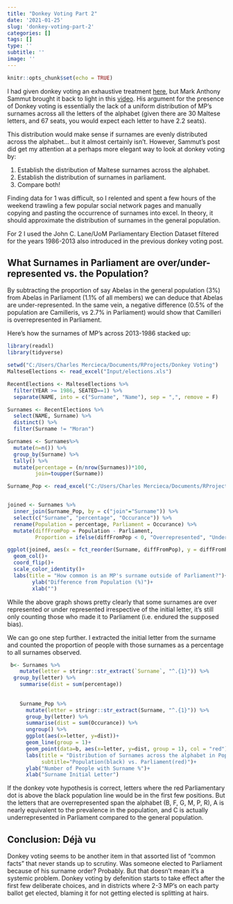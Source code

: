 ```yaml
---
title: "Donkey Voting Part 2"
date: '2021-01-25'
slug: 'donkey-voting-part-2'
categories: []
tags: []
type: ''
subtitle: ''
image: ''
---
```

```r
knitr::opts_chunk$set(echo = TRUE)
```


I had given donkey voting an exhaustive treatment [here](https://www.charlesmercieca.com/post/donkey-voting-in-maltese-general-elections/), but Mark Anthony Sammut brought it back to light in this [video](https://fb.watch/3eMNWS75OR/). His argument for the presence of Donkey voting is essentially the lack of a uniform distribution of MP’s surnames across all the letters of the alphabet (given there are 30 Maltese letters, and 67 seats, you would expect each letter to have 2.2 seats). 

This distribution would make sense if surnames are evenly distributed across the alphabet… but it almost certainly isn’t. However, Sammut’s post did get my attention at a perhaps more elegant way to look at donkey voting by:

1. Establish the distribution of Maltese surnames across the alphabet. 
2. Establish the distribution of surnames in parliament.
3. Compare both!

Finding data for 1 was difficult, so I relented and spent a few hours of the weekend trawling a few popular social network pages and manually copying and pasting the occurrence of surnames into excel. In theory, it should approximate the distribution of surnames in the general population.

For 2 I used the John C. Lane/UoM Parliamentary Election Dataset filtered for the years 1986-2013 also introduced in the previous donkey voting post.

## What Surnames in Parliament are over/under-represented vs. the Population?

By subtracting the proportion of say Abelas in the general population (3%) from Abelas in Parliament (1.1% of all members) we can deduce that Abelas are under-represented. In the same vein, a negative difference (0.5% of the population are Camilleris, vs 2.7% in Parliament) would show that Camilleri is overrepresented in Parliament.

Here's how the surnames of MP's across 2013-1986 stacked up:

```r
library(readxl)
library(tidyverse)

setwd("C:/Users/Charles Mercieca/Documents/RProjects/Donkey Voting")
MalteseElections <- read_excel("Input/elections.xls")

RecentElections <- MalteseElections %>% 
  filter(YEAR >= 1986, SEATED==1) %>% 
  separate(NAME, into = c("Surname", "Name"), sep = ",", remove = F)

Surnames <- RecentElections %>% 
  select(NAME, Surname) %>% 
  distinct() %>% 
  filter(Surname != "Moran")

Surnames <- Surnames%>% 
  mutate(n=n()) %>% 
  group_by(Surname) %>% 
  tally() %>% 
  mutate(percentage = (n/nrow(Surnames))*100,
         join=toupper(Surname))

Surname_Pop <- read_excel("C:/Users/Charles Mercieca/Documents/RProjects/Donkey Voting 2/SurnameProportion.xlsx")


joined <- Surnames %>% 
  inner_join(Surname_Pop, by = c("join"="Surname")) %>% 
  select(c("Surname", "percentage", "Occurance")) %>% 
  rename(Population = percentage, Parliament = Occurance) %>% 
  mutate(diffFromPop = Population - Parliament,
         Proportion = ifelse(diffFromPop < 0, "Overrepresented", "Underrepresented"))

ggplot(joined, aes(x = fct_reorder(Surname, diffFromPop), y = diffFromPop, fill = Proportion)) +
  geom_col()+
  coord_flip()+
  scale_color_identity()+
  labs(title = "How common is an MP's surname outside of Parliament?")+
        ylab("Difference from Population (%)")+
        xlab("")

```

While the above graph shows pretty clearly that some surnames are over represented or under represented irrespective of the initial letter, it’s still only counting those who made it to Parliament (i.e. endured the supposed bias). 

We can go one step further. I extracted the initial letter from the surname and counted the proportion of people with those surnames as a percentage to all surnames observed. 


```r
 b<- Surnames %>% 
    mutate(letter = stringr::str_extract(`Surname`, "^.{1}")) %>%
  group_by(letter) %>% 
    summarise(dist = sum(percentage))
    
    
    Surname_Pop %>% 
      mutate(letter = stringr::str_extract(Surname, "^.{1}")) %>% 
      group_by(letter) %>% 
      summarise(dist = sum(Occurance)) %>% 
      ungroup() %>% 
      ggplot(aes(x=letter, y=dist))+
      geom_line(group = 1)+
      geom_point(data=b, aes(x=letter, y=dist, group = 1), col = "red")+
      labs(title = "Distribution of Surnames across the alphabet in Population vs. Parliament",
           subtitle="Population(black) vs. Parliament(red)")+
      ylab("Number of People with Surname %")+
      xlab("Surname Initial Letter")
```

If the donkey vote hypothesis is correct, letters where the red Parliamentary dot is above the black population line would be in the first few positions. But the letters that are overrepresented span the alphabet (B, F, G, M, P, R), A is nearly equivalent to the prevalence in the population, and C is actually underrepresented in Parliament compared to the general population.

## Conclusion: Déjà vu

Donkey voting seems to be another item in that assorted list of “common facts” that never stands up to scrutiny. Was someone elected to Parliament because of his surname order? Probably. But that doesn’t mean it’s a systemic problem. Donkey voting by defenition starts to take effect after the first few deliberate choices, and in districts where 2-3 MP’s on each party ballot get elected, blaming it for not getting elected is splitting at hairs.